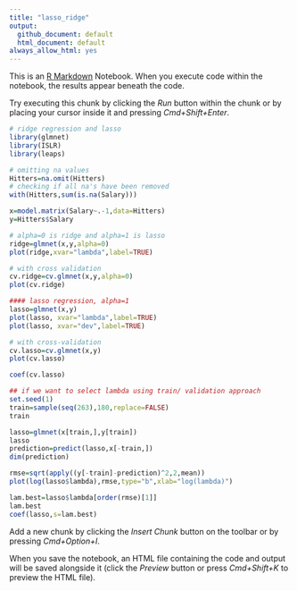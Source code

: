 ```yaml
---
title: "lasso_ridge"
output:
  github_document: default
  html_document: default
always_allow_html: yes
---
```


This is an [R Markdown](http://rmarkdown.rstudio.com) Notebook. When you execute code within the notebook, the results appear beneath the code. 

Try executing this chunk by clicking the *Run* button within the chunk or by placing your cursor inside it and pressing *Cmd+Shift+Enter*. 

```r
# ridge regression and lasso
library(glmnet)
library(ISLR)
library(leaps)

```

```r
# omitting na values
Hitters=na.omit(Hitters)
# checking if all na's have been removed
with(Hitters,sum(is.na(Salary)))

x=model.matrix(Salary~.-1,data=Hitters)
y=Hitters$Salary

# alpha=0 is ridge and alpha=1 is lasso
ridge=glmnet(x,y,alpha=0)
plot(ridge,xvar="lambda",label=TRUE)

# with cross validation
cv.ridge=cv.glmnet(x,y,alpha=0)
plot(cv.ridge)
```

```r
#### lasso regression, alpha=1
lasso=glmnet(x,y)
plot(lasso, xvar="lambda",label=TRUE)
plot(lasso, xvar="dev",label=TRUE)

# with cross-validation
cv.lasso=cv.glmnet(x,y)
plot(cv.lasso)

coef(cv.lasso)

```

```r


## if we want to select lambda using train/ validation approach
set.seed(1)
train=sample(seq(263),180,replace=FALSE)
train

lasso=glmnet(x[train,],y[train])
lasso
prediction=predict(lasso,x[-train,])
dim(prediction)

rmse=sqrt(apply((y[-train]-prediction)^2,2,mean))
plot(log(lasso$lambda),rmse,type="b",xlab="log(lambda)")

lam.best=lasso$lambda[order(rmse)[1]]
lam.best
coef(lasso,s=lam.best)
```

Add a new chunk by clicking the *Insert Chunk* button on the toolbar or by pressing *Cmd+Option+I*.

When you save the notebook, an HTML file containing the code and output will be saved alongside it (click the *Preview* button or press *Cmd+Shift+K* to preview the HTML file).
